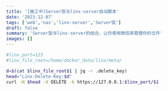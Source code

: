 ```yaml
---
title: '[施工中]Server饭与linx-server自动脚本'
date: '2023-12-07'
tags: ['web','nas','linx-server','Server饭']
draft: false
summary: 'Server饭与linx-server的结合，让你使用微信来管理你的文件'
images: []
---
```


```bash
#linx_port=123
#linx_file_root=/home/docker_data/linx/meta/

d=$(cat $linx_file_root$1 | jq -r .delete_key)
head="Linx-Delete-Key:$d"
curl -H $head -X DELETE -k https://127.0.0.1:$linx_port/$1
```